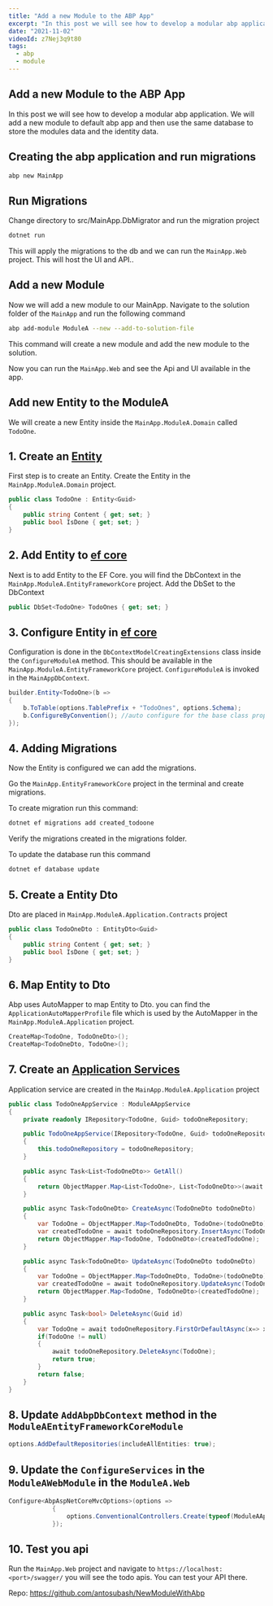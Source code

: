 ```yaml
---
title: "Add a new Module to the ABP App"
excerpt: "In this post we will see how to develop a modular abp application. We will add a new module to default abp app and then use the same database to store the modules data and the identity data."
date: "2021-11-02"
videoId: z7Nej3q9t80
tags:
  - abp
  - module
---
```

<TOCInline toc={props.toc} asDisclosure />

## Add a new Module to the ABP App

In this post we will see how to develop a modular abp application. We will add a new module to default abp app and then use the same database to store the modules data and the identity data.

## Creating the abp application and run migrations

```bash
abp new MainApp
```

## Run Migrations

Change directory to src/MainApp.DbMigrator and run the migration project

```bash
dotnet run
```

This will apply the migrations to the db and we can run the `MainApp.Web` project. This will host the UI and API..

## Add a new Module

Now we will add a new module to our MainApp. Navigate to the solution folder of the `MainApp` and run the following command

```bash
abp add-module ModuleA --new --add-to-solution-file
```

This command will create a new module and add the new module to the solution.

Now you can run the `MainApp.Web` and see the Api and UI available in the app.

## Add new Entity to the ModuleA

We will create a new Entity inside the `MainApp.ModuleA.Domain` called `TodoOne`.

## 1. Create an [Entity](https://docs.abp.io/en/abp/latest/Entities)

First step is to create an Entity. Create the Entity in the `MainApp.ModuleA.Domain` project.

```cs
public class TodoOne : Entity<Guid>
{
    public string Content { get; set; }
    public bool IsDone { get; set; }
}
```

## 2. Add Entity to [ef core](https://docs.abp.io/en/abp/latest/Entity-Framework-Core)

Next is to add Entity to the EF Core. you will find the DbContext in the `MainApp.ModuleA.EntityFrameworkCore` project. Add the DbSet to the DbContext

```cs
public DbSet<TodoOne> TodoOnes { get; set; }
```

## 3. Configure Entity in [ef core](https://docs.abp.io/en/abp/latest/Entity-Framework-Core#configurebyconvention-method)

Configuration is done in the `DbContextModelCreatingExtensions` class inside the `ConfigureModuleA` method. This should be available in the `MainApp.ModuleA.EntityFrameworkCore` project. `ConfigureModuleA` is invoked in the `MainAppDbContext`.

```cs
builder.Entity<TodoOne>(b =>
{
    b.ToTable(options.TablePrefix + "TodoOnes", options.Schema);
    b.ConfigureByConvention(); //auto configure for the base class props
});
```

## 4. Adding Migrations

Now the Entity is configured we can add the migrations.

Go the `MainApp.EntityFrameworkCore` project in the terminal and create migrations.

To create migration run this command:

```bash
dotnet ef migrations add created_todoone
```

Verify the migrations created in the migrations folder.

To update the database run this command

```bash
dotnet ef database update
```

## 5. Create a Entity Dto

Dto are placed in `MainApp.ModuleA.Application.Contracts` project

```cs
public class TodoOneDto : EntityDto<Guid>
{
    public string Content { get; set; }
    public bool IsDone { get; set; }
}
```

## 6. Map Entity to Dto

Abp uses AutoMapper to map Entity to Dto. you can find the `ApplicationAutoMapperProfile` file which is used by the AutoMapper in the `MainApp.ModuleA.Application` project.

```cs
CreateMap<TodoOne, TodoOneDto>();
CreateMap<TodoOneDto, TodoOne>();
```

## 7. Create an [Application Services](https://docs.abp.io/en/abp/latest/Application-Services)

Application service are created in the `MainApp.ModuleA.Application` project

```cs
public class TodoOneAppService : ModuleAAppService
{
    private readonly IRepository<TodoOne, Guid> todoOneRepository;

    public TodoOneAppService(IRepository<TodoOne, Guid> todoOneRepository)
    {
        this.todoOneRepository = todoOneRepository;
    }

    public async Task<List<TodoOneDto>> GetAll()
    {
        return ObjectMapper.Map<List<TodoOne>, List<TodoOneDto>>(await todoOneRepository.GetListAsync());
    }

    public async Task<TodoOneDto> CreateAsync(TodoOneDto todoOneDto)
    {
        var TodoOne = ObjectMapper.Map<TodoOneDto, TodoOne>(todoOneDto);
        var createdTodoOne = await todoOneRepository.InsertAsync(TodoOne);
        return ObjectMapper.Map<TodoOne, TodoOneDto>(createdTodoOne);
    }

    public async Task<TodoOneDto> UpdateAsync(TodoOneDto todoOneDto)
    {
        var TodoOne = ObjectMapper.Map<TodoOneDto, TodoOne>(todoOneDto);
        var createdTodoOne = await todoOneRepository.UpdateAsync(TodoOne);
        return ObjectMapper.Map<TodoOne, TodoOneDto>(createdTodoOne);
    }

    public async Task<bool> DeleteAsync(Guid id)
    {
        var TodoOne = await todoOneRepository.FirstOrDefaultAsync(x=> x.Id == id);
        if(TodoOne != null)
        {
            await todoOneRepository.DeleteAsync(TodoOne);
            return true;
        }
        return false;
    }
}
```

## 8. Update `AddAbpDbContext` method in the `ModuleAEntityFrameworkCoreModule`

```cs
options.AddDefaultRepositories(includeAllEntities: true);
```

## 9. Update the `ConfigureServices` in the `ModuleAWebModule` in the `ModuleA.Web`

```cs
Configure<AbpAspNetCoreMvcOptions>(options =>
            {
                options.ConventionalControllers.Create(typeof(ModuleAApplicationModule).Assembly);
            });
```

## 10. Test you api

Run the `MainApp.Web` project and navigate to `https://localhost:<port>/swagger/` you will see the todo apis. You can test your API there.


Repo: https://github.com/antosubash/NewModuleWithAbp